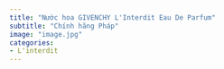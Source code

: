 ```yaml
---
title: "Nước hoa GIVENCHY L'Interdit Eau De Parfum"
subtitle: "Chính hãng Pháp"
image: "image.jpg"
categories:
- L'interdit
---
```

